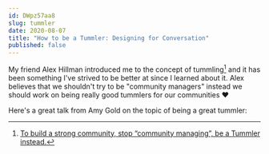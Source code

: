```yaml
---
id: DWpz57aa8
slug: tummler
date: 2020-08-07
title: "How to be a Tummler: Designing for Conversation"
published: false
---
```


My friend Alex Hillman introduced me to the concept of tummling[^1] and it has been something I've strived to be better at since I learned about it. Alex believes that we shouldn't try to be "community managers" instead we should work on being really good tummlers for our communities ❤️

Here's a great talk from Amy Gold on the topic of being a great tummler:

<ResponsiveEmbed src='https://www.youtube.com/embed/N1Y7wi7BaXw' allowfullscreen />

[^1]: [To build a strong community, stop “community managing”, be a Tummler instead.](https://dangerouslyawesome.com/2014/04/community-management-tummling-a-tale-of-two-mindsets/)
